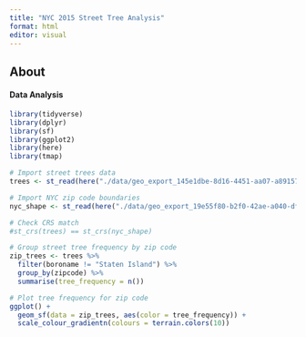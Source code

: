```yaml
---
title: "NYC 2015 Street Tree Analysis"
format: html
editor: visual
---
```


## About

#### 

#### Data Analysis

```r
library(tidyverse)
library(dplyr)
library(sf)
library(ggplot2)
library(here)
library(tmap)
```

```r
# Import street trees data
trees <- st_read(here("./data/geo_export_145e1dbe-8d16-4451-aa07-a8915754603a.shp"))

# Import NYC zip code boundaries
nyc_shape <- st_read(here("./data/geo_export_19e55f80-b2f0-42ae-a040-dfc2cdce044d.shp"))

# Check CRS match
#st_crs(trees) == st_crs(nyc_shape)

```

```r
# Group street tree frequency by zip code
zip_trees <- trees %>% 
  filter(boroname != "Staten Island") %>% 
  group_by(zipcode) %>% 
  summarise(tree_frequency = n()) 

# Plot tree frequency for zip code
ggplot() +
  geom_sf(data = zip_trees, aes(color = tree_frequency)) + 
  scale_colour_gradientn(colours = terrain.colors(10)) 




```
